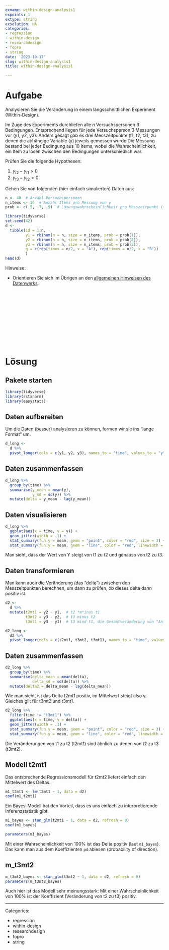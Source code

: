 ```yaml
---
exname: within-design-analysis1
expoints: 1
extype: string
exsolution: NA
categories:
- regression
- within-design
- researchdesign
- fopro
- string
date: '2023-10-17'
slug: within-design-analysis1
title: within-design-analysis1

---
```





# Aufgabe

Analysieren Sie die Veränderung in einem längsschnittlichen Experiment (Within-Design).

Im Zuge des Experiments durchliefen alle $n$ Versuchspersonen 3 Bedingungen.
Entsprechend liegen für jede Versuchsperson 3 Messungen vor (y1, y2, y3).
Anders gesagt gab es drei Messzeitpunkte (t1, t2, t3),
zu denen die abhängige Variable (y) jeweils gemessen wurde
Die Messung bestand bei jeder Bedingung aus 10 Items,
wobei die Wahrscheinlichkeit, ein Item zu lösen zwischen den Bedingungen unterschiedlich war.

Prüfen Sie die folgende Hypothesen:

1. $y_{t2} - y_{t1} > 0$
2. $y_{t3} - y_{t2} > 0$


Gehen Sie von folgenden (hier einfach simulierten) Daten aus:


```r
n <- 40  # Anzahl Versuchspersonen
n_items <- 10  # Anzahl Items pro Messung von y
prob <- c(.5, .7, .9)  # Lösungswahrscheinlichkeit pro Messzeitpunkt (t1, t2, t3)
```


```r
library(tidyverse)
set.seed(42)
d <-
  tibble(id = 1:n,
         y1 = rbinom(n = n, size = n_items, prob = prob[1]),
         y2 = rbinom(n = n, size = n_items, prob = prob[2]),
         y3 = rbinom(n = n, size = n_items, prob = prob[3]),
         g = c(rep(times = n/2, x = "A"), rep(times = n/2, x = "B"))
         )
head(d)
```


Hinweise:

- Orientieren Sie sich im Übrigen an den [allgemeinen Hinweisen des Datenwerks](https://datenwerk.netlify.app/hinweise).





</br>
</br>
</br>
</br>
</br>
</br>
</br>
</br>
</br>
</br>

# Lösung


## Pakete starten

```r
library(tidyverse)
library(rstanarm)
library(easystats)
```

## Daten aufbereiten

Um die Daten (besser) analysieren zu können, formen wir sie ins "lange Format" um.

```r
d_long <-
  d %>% 
  pivot_longer(cols = c(y1, y2, y3), names_to = "time", values_to = "y")
```


## Daten zusammenfassen

```r
d_long %>% 
  group_by(time) %>% 
  summarise(y_mean = mean(y),
            y_sd = sd(y)) %>% 
  mutate(delta = y_mean - lag(y_mean))
```

## Daten visualisieren

```r
d_long %>% 
  ggplot(aes(x = time, y = y)) +
  geom_jitter(width = .1) +
  stat_summary(fun.y = mean, geom = "point", color = "red", size = 3) +
  stat_summary(fun.y = mean, geom = "line", color = "red", linewidth = 1, group = 1) 
```

Man sieht, dass der Wert von Y steigt von t1 zu t2 und genauso von t2 zu t3.

## Daten transformieren

Man kann auch die Veränderung (das "delta") zwischen den Messzeitpunkten berechnen,
um dann zu prüfen, ob dieses delta dann positiv ist.

```r
d2 <-
  d %>% 
  mutate(t2mt1 = y2 - y1,  # t2 *m*inus t1
         t3mt2 = y3 - y2,  # t3 minus t2
         t3mt1 = y3 - y1)  # t3 mind t1, die Gesamtveränderung von "Anfang" zu "Ende"
```



```r
d2_long <- 
  d2 %>% 
  pivot_longer(cols = c(t2mt1, t3mt2, t3mt1), names_to = "time", values_to = "delta")
```

## Daten zusammenfassen


```r
d2_long %>% 
  group_by(time) %>% 
  summarise(delta_mean = mean(delta),
            delta_sd = sd(delta)) %>% 
  mutate(delta2 = delta_mean - lag(delta_mean))
```

Wie man sieht, ist das Delta t2mt1 positiv, im Mittelwert steigt also y. 
Gleiches gilt für t3mt2 und t3mt1.


```r
d2_long %>% 
  filter(time != "t3mt1") %>% 
  ggplot(aes(x = time, y = delta)) +
  geom_jitter(width = .1) +
  stat_summary(fun.y = mean, geom = "point", color = "red", size = 3) +
  stat_summary(fun.y = mean, geom = "line", color = "red", linewidth = 1, group = 1) 
```

Die Veränderungen von t1 zu t2 (t2mt1) sind ähnlich zu denen von t2 zu t3 (t3mt2).


## Modell t2mt1

Das entsprechende Regressionsmodell für t2mt2 liefert einfach den Mittelwert des Deltas.

```r
m1_t2mt1 <- lm(t2mt1 ~ 1, data = d2)
coef(m1_t2mt1)
```


Ein Bayes-Modell hat den Vorteil, dass es uns einfach zu interpretierende Inferenzstatistik gibt.

```r
m1_bayes <- stan_glm(t2mt1 ~ 1, data = d2, refresh = 0)
coef(m1_bayes)
```

```r
parameters(m1_bayes)
```
Mit einer Wahrscheinlichkeit von 100% ist das Delta positiv (laut `m1_bayes`).
Das kann man aus dem Koeffizienten `pd` ablesen (probability of direction).


## m_t3mt2




```r
m_t3mt2_bayes <- stan_glm(t3mt2 ~ 1, data = d2, refresh = 0)
parameters(m_t3mt2_bayes)
```

Auch hier ist das Modell sehr meinungsstark: 
Mit einer Wahrscheinlichkeit von 100% ist der Koeffizient (Veränderung von t2 zu t3) positiv.




---

Categories: 

- regression
- within-design
- researchdesign
- fopro
- string

